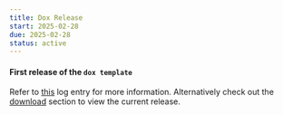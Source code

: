 ```yaml
---
title: Dox Release
start: 2025-02-28
due: 2025-02-28
status: active
---
```


#### First release of the `dox template`

Refer to [this](/log/04-dox-release/) log entry for more information.
Alternatively check out the [download](/download/) section to view the current release.
